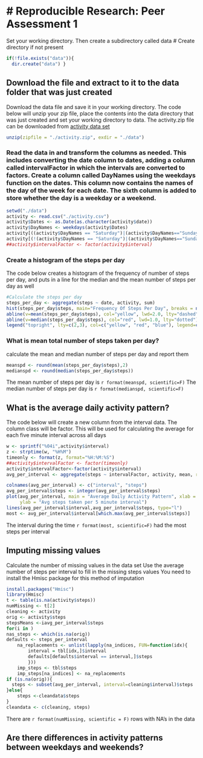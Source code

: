 # Reproducible Research: Peer Assessment 1
========================================

Set your working directory.
Then create a subdirectory called data
# Create directory if not present
```r
if(!file.exists("data")){
  dir.create("data") }
```
## Download the file and extract to it to the data folder that was just created
Download the data file and save it in your working directory. 
The code below will unzip your zip file, place the contents into the data directory that was just created
and set your working directory to data.
The activity.zip file can be downloaded from [activity data set](https://github.com/rdpeng/RepData_PeerAssessment1/blob/master) 
```r
unzip(zipfile = "./activity.zip", exdir = "./data")
```

### Read the data in and transform the columns as needed. This includes converting the date column to dates, adding a column called intervalFactor in which the intervals are converted to factors. Create a column called DayNames using the weekdays function on the dates. This column now contains the names of the day of the week for each date. The sixth column is added to store whether the day is a weekday or a weekend. 
```r
setwd("./data")
activity <- read.csv("./activity.csv")
activity$Dates <- as.Date(as.character(activity$date))
activity$DayNames <- weekdays(activity$Dates)
activity[((activity$DayNames == "Saturday")|(activity$DayNames=="Sunday")),6] <- "weekend"
activity[(!(activity$DayNames == "Saturday")|(activity$DayNames=="Sunday")),6] <- "weekday"
##activity$intervalFactor <- factor(activity$interval)
```

### Create a histogram of the steps per day
The code below creates a histogram of the frequency of number of steps per day, and puts in a line for the median
and the mean number of steps per day as well
```r
#Calculate the steps per day
steps_per_day <- aggregate(steps ~ date, activity, sum)
hist(steps_per_day$steps, main="Frequency Of Steps Per Day", breaks = nrow(steps_per_day), ylim=c(0,8), xlab="Steps Per Day")
abline(v=mean(steps_per_day$steps), col="yellow", lwd=2.0, lty="dashed")
abline(v=median(steps_per_day$steps), col="red", lwd=1.0, lty="dotted")
legend("topright", lty=c(2,3), col=c("yellow", "red", "blue"), legend=c("mean steps per day","median steps per day"),cex=.7)
```


### What is mean total number of steps taken per day?
calculate the mean and median number of steps per day and report them
```r
meanspd <- round(mean(steps_per_day$steps),2)
medianspd <- round(median(steps_per_day$steps))
```

The mean number of steps per day is `r format(meanspd, scientific=F)`
The median number of steps per day is `r format(medianspd, scientific=F)`


## What is the average daily activity pattern?
The code below will create a new column from the interval data. The column class will be factor. This will 
be used for calculating the average for each five minute interval across all days
```r

w <- sprintf("%04i",activity$interval)
z <- strptime(w, "%H%M")
timeonly <- format(z, format="%H:%M:%S")
##activity$intervalFactor <- factor(timeonly)
activity$intervalFactor<-factor(activity$interval)
avg_per_interval <- aggregate(steps ~ intervalFactor, activity, mean, rm.na=T)

colnames(avg_per_interval) <- c("interval", "steps")
avg_per_interval$steps <- integer(avg_per_interval$steps)
plot(avg_per_interval, main = "Average Daily Activity Pattern", xlab = "5 Minute Intervals",
     ylab = "Avg steps taken per 5 minute interval")
lines(avg_per_interval$interval,avg_per_interval$steps, type="l")
most <- avg_per_interval$interval[which.max(avg_per_interval$steps)]
```
The interval during the time `r format(most, scientific=F)` had the most steps per interval

## Imputing missing values
Calculate the number of missing values in the data set
Use the average number of steps per interval to fill in the missing steps values
You need to install the Hmisc package for this method of imputation
```r
install.packages("Hmisc")
library(Hmisc)
t <- table(is.na(activity$steps))
numMissing <- t[2]
cleaning <- activity
orig <- activity$steps
stepsMeans <-iavg_per_interval$steps
for(i in )
nas_steps <- which(is.na(orig))
defaults <- steps_per_interval
    na_replacements <- unlist(lapply(na_indices, FUN=function(idx){
        interval = tbl[idx,]$interval
        defaults[defaults$interval == interval,]$steps
        }))
    imp_steps <- tbl$steps
    imp_steps[na_indices] <- na_replacements
if (is.na(orig)){
  steps <- subset(avg_per_interval, interval=cleaning$interval)$steps
}else{
    steps <-cleandata$steps
}
cleandata <- c(cleaning, steps)


```
There are `r format(numMissing, scientific = F)` rows with NA's in the data

## Are there differences in activity patterns between weekdays and weekends?
